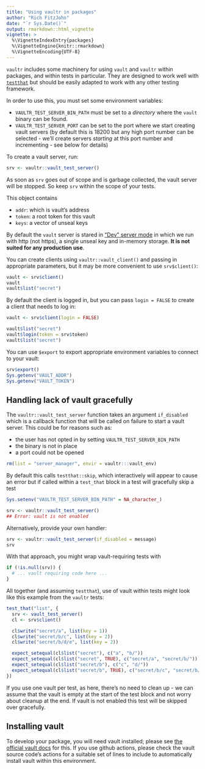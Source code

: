 ```yaml
---
title: "Using vaultr in packages"
author: "Rich FitzJohn"
date: "`r Sys.Date()`"
output: rmarkdown::html_vignette
vignette: >
  %\VignetteIndexEntry{packages}
  %\VignetteEngine{knitr::rmarkdown}
  %\VignetteEncoding{UTF-8}
---
```


`vaultr` includes some machinery for using `vault` and `vaultr`
within packages, and within tests in particular.  They are designed
to work well with
[`testthat`](https://cran.r-project.org/package=testthat) but
should be easily adapted to work with any other testing framework.

In order to use this, you must set some environment variables:

* `VAULTR_TEST_SERVER_BIN_PATH` must be set to a *directory* where
  the `vault` binary can be found.
* `VAULTR_TEST_SERVER_PORT` can be set to the port where we start
  creating vault servers (by default this is 18200 but any high
  port number can be selected - we'll create servers *starting* at
  this port number and incrementing - see below for details)

To create a vault server, run:
``` r
srv <- vaultr::vault_test_server()
```

As soon as `srv` goes out of scope and is garbage collected, the
vault server will be stopped.  So keep `srv` within the scope of
your tests.

This object contains

* `addr`: which is vault's address
* `token`: a root token for this vault
* `keys`: a vector of unseal keys

By default the `vault` server is stared in ["Dev" server
mode](https://www.vaultproject.io/docs/concepts/dev-server.html) in
which we run with http (not https), a single unseal key and
in-memory storage.  **It is not suited for any production use**.

You can create clients using `vaultr::vault_client()` and passing
in appropriate parameters, but it may be more convenient to use
`srv$client()`:
``` r
vault <- srv$client()
vault
vault$list("secret")
```

By default the client is logged in, but you can pass `login =
FALSE` to create a client that needs to log in:
``` r
vault <- srv$client(login = FALSE)
```

``` r
vault$list("secret")
vault$login(token = srv$token)
vault$list("secret")
```

You can use `$export` to export appropriate environment variables
to connect to your vault:
``` r
srv$export()
Sys.getenv("VAULT_ADDR")
Sys.getenv("VAULT_TOKEN")
```

## Handling lack of vault gracefully

The `vaultr::vault_test_server` function takes an argument
`if_disabled` which is a callback function that will be called on
failure to start a vault server.  This could be for reasons such as:

* the user has not opted in by setting `VAULTR_TEST_SERVER_BIN_PATH`
* the binary is not in place
* a port could not be opened

``` r
rm(list = "server_manager", envir = vaultr:::vault_env)
```

By default this calls `testthat::skip`, which interactively will
appear to cause an error but if called within a `test_that` block
in a test will gracefully skip a test
``` r
Sys.setenv("VAULTR_TEST_SERVER_BIN_PATH" = NA_character_)
```

```r
srv <- vaultr::vault_test_server()
## Error: vault is not enabled
```


Alternatively, provide your own handler:
``` r
srv <- vaultr::vault_test_server(if_disabled = message)
srv
```

With that approach, you might wrap vault-requiring tests with

```r
if (!is.null(srv)) {
  # ... vault requiring code here ...
}
```

All together (and assuming `testthat`), use of vault within tests
might look like this example from the `vaultr` tests:

```r
test_that("list", {
  srv <- vault_test_server()
  cl <- srv$client()

  cl$write("secret/a", list(key = 1))
  cl$write("secret/b/c", list(key = 2))
  cl$write("secret/b/d/e", list(key = 2))

  expect_setequal(cl$list("secret"), c("a", "b/"))
  expect_setequal(cl$list("secret", TRUE), c("secret/a", "secret/b/"))
  expect_setequal(cl$list("secret/b"), c("c", "d/"))
  expect_setequal(cl$list("secret/b", TRUE), c("secret/b/c", "secret/b/d/"))
})
```

If you use one vault per test, as here, there's no need to clean up
- we can assume that the vault is empty at the start of the test
block and not worry about cleanup at the end.  If vault is not
enabled this test will be skipped over gracefully.

## Installing vault

To develop your package, you will need vault installed; please see [the official vault docs](https://developer.hashicorp.com/vault/docs/install) for this.  If you use github actions, please check the vault source code's actions for a suitable set of lines to include to automatically install vault within this environment.
